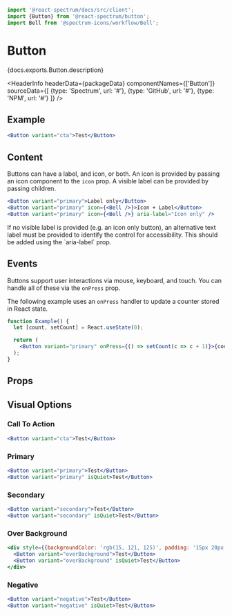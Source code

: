 

```jsx import
import '@react-spectrum/docs/src/client';
import {Button} from '@react-spectrum/button';
import Bell from '@spectrum-icons/workflow/Bell';
```

# Button

<p>{docs.exports.Button.description}</p>

<HeaderInfo
  headerData={packageData}
  componentNames={['Button']}
  sourceData={[
    {type: 'Spectrum', url: '#'},
    {type: 'GitHub', url: '#'},
    {type: 'NPM', url: '#'}
  ]} />

## Example

```jsx example
<Button variant="cta">Test</Button>
```

## Content

Buttons can have a label, and icon, or both. An icon is provided by passing an icon component to the `icon` prop. 
A visible label can be provided by passing children.

```jsx example
<Button variant="primary">Label only</Button>
<Button variant="primary" icon={<Bell />}>Icon + Label</Button>
<Button variant="primary" icon={<Bell />} aria-label="Icon only" />
```

<Alert title="Important" variant="warning">
If no visible label is provided (e.g. an icon only button),
an alternative text label must be provided to identify the control for accessibility. This should be added using 
the `aria-label` prop.
</Alert>

## Events

Buttons support user interactions via mouse, keyboard, and touch. You can handle all of these via the `onPress`
prop.

The following example uses an `onPress` handler to update a counter stored in React state.

```jsx example
function Example() {
  let [count, setCount] = React.useState(0);

  return (
    <Button variant="primary" onPress={() => setCount(c => c + 1)}>{count} Dogs</Button>
  );
}
```

## Props

<PropTable component={docs.exports.Button} links={docs.links} />

## Visual Options

### Call To Action

```jsx example
<Button variant="cta">Test</Button>
```

### Primary

```jsx example
<Button variant="primary">Test</Button>
<Button variant="primary" isQuiet>Test</Button>
```

### Secondary

```jsx example
<Button variant="secondary">Test</Button>
<Button variant="secondary" isQuiet>Test</Button>
```

### Over Background

```jsx example
<div style={{backgroundColor: 'rgb(15, 121, 125)', padding: '15px 20px'}}>
  <Button variant="overBackground">Test</Button>
  <Button variant="overBackground" isQuiet>Test</Button>
</div>
```

### Negative

```jsx example
<Button variant="negative">Test</Button>
<Button variant="negative" isQuiet>Test</Button>
```
